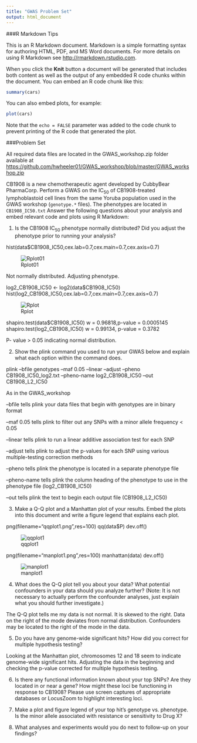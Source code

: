 ```yaml
---
title: "GWAS Problem Set"
output: html_document
---
```

###R Markdown Tips

This is an R Markdown document. Markdown is a simple formatting syntax for authoring HTML, PDF, and MS Word documents. For more details on using R Markdown see <http://rmarkdown.rstudio.com>.

When you click the **Knit** button a document will be generated that includes both content as well as the output of any embedded R code chunks within the document. You can embed an R code chunk like this:

```r
summary(cars)
```

You can also embed plots, for example:

```r
plot(cars)
```

Note that the `echo = FALSE` parameter was added to the code chunk to prevent printing of the R code that generated the plot.

###Problem Set

All required data files are located in the GWAS_workshop.zip folder available at <https://github.com/hwheeler01/GWAS_workshop/blob/master/GWAS_workshop.zip>

CB1908 is a new chemotherapeutic agent developed by CubbyBear PharmaCorp.  Perform a GWAS on the IC<sub>50</sub> of CB1908-treated lymphoblastoid cell lines from the same Yoruba population used in the GWAS workshop (`genotype.*` files).  The phenotypes are located in `CB1908_IC50.txt` Answer the following questions about your analysis and embed relevant code and plots using R Markdown:


1.  Is the CB1908 IC<sub>50</sub> phenotype normally distributed?  Did you adjust the phenotype prior to running your analysis?

hist(data$CB1908_IC50,cex.lab=0.7,cex.main=0.7,cex.axis=0.7)

![Rplot01](https://user-images.githubusercontent.com/87441009/125724075-4a26f96a-499c-4e91-9e5e-16879ddf67b7.png)


Not normally distributed. Adjusting phenotype.

log2_CB1908_IC50 <- log2(data$CB1908_IC50)
hist(log2_CB1908_IC50,cex.lab=0.7,cex.main=0.7,cex.axis=0.7)

![Rplot](https://user-images.githubusercontent.com/87441009/125724091-f2a2c60d-578d-4706-bd93-163ac88715bb.png)


shapiro.test(data$CB1908_IC50)
w = 0.96818,p-value = 0.0005145
shapiro.test(log2_CB1908_IC50)
w = 0.99134, p-value = 0.3782 

P- value > 0.05 indicating normal distribution.


2.	Show the plink command you used to run your GWAS below and explain what each option within the command does.

plink --bfile genotypes --maf 0.05 --linear --adjust --pheno CB1908_IC50_log2.txt --pheno-name log2_CB1908_IC50 --out CB1908_L2_IC50

As in the GWAS_workshop

--bfile tells plink your data files that begin with genotypes are in binary format

--maf 0.05 tells plink to filter out any SNPs with a minor allele frequency < 0.05

--linear tells plink to run a linear additive association test for each SNP

--adjust tells plink to adjust the p-values for each SNP using various multiple-testing correction methods

--pheno tells plink the phenotype is located in a separate phenotype file

--pheno-name tells plink the column heading of the phenotype to use in the phenotype file (log2_CB1908_IC50)

--out tells plink the text to begin each output file (CB1908_L2_IC50)


3.	Make a Q-Q plot and a Manhattan plot of your results.  Embed the plots into this document and write a figure legend that explains each plot.

png(filename="qqplot1.png",res=100)
qq(data$P)
dev.off()

![qqplot1](https://user-images.githubusercontent.com/87441009/125723964-c94086da-99ce-4111-bc1e-9b83bbc8ba06.png)


png(filename="manplot1.png",res=100)
manhattan(data)
dev.off()

![manplot1](https://user-images.githubusercontent.com/87441009/125723987-5b104fbf-ae7a-477c-a9ab-4c46d0f6f24c.png)


4.	What does the Q-Q plot tell you about your data?  What potential confounders in your data should you analyze further? (Note: It is not necessary to actually perform the confounder analyses, just explain what you should further investigate.)

The Q-Q plot tells me my data is not normal. It is skewed to the right. Data on the right of the mode deviates from normal distribution. Confounders may be located to the right of the mode in the data.

5.	Do you have any genome-wide significant hits?  How did you correct for multiple hypothesis testing?  

Looking at the Manhattan plot, chromosomes 12 and 18 seem to indicate genome-wide significant hits. Adjusting the data in the beginning and checking the p-value corrected for multiple hypothesis testing.

6.	Is there any functional information known about your top SNPs?  Are they located in or near a gene?  How might these loci be functioning in response to CB1908?  Please use screen captures of appropriate databases or LocusZoom to highlight interesting loci.

7.	Make a plot and figure legend of your top hit’s genotype vs. phenotype.  Is the minor allele associated with resistance or sensitivity to Drug X?

8.	What analyses and experiments would you do next to follow-up on your findings?


